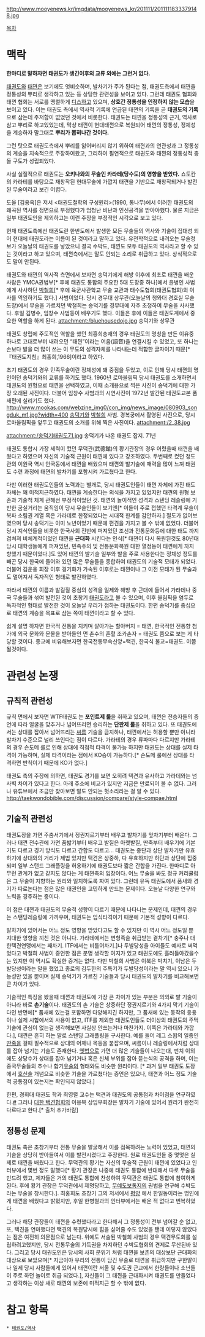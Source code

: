 http://www.mooyenews.kr/imgdata/mooyenews_kr/201111/2011111833379148.jpg

[[목차]]
= 맥락 =

'''한마디로 말하자면 태권도가 생긴이후의 교류 외에는 그런거 없다.'''

[[태권도]]와 [[태껸]]은 보기에도 엇비슷하며, 발차기가 주가 된다는 점, 태권도측에서 태껸을 정통성의 뿌리로 생각하고 있는 등 상당한 관련성을 보이고 있다. 그런데 태권도 협회와 태껸 협회는 서로를 맹렬하게 [[디스]]하고 있으며, '''상호간 정통성을 인정하지 않는 모습'''을 보이고 있다. 이는 태권도 측에서 역사적 기록에 언급된 태껸의 기록을 곧 '''태권도의 기록'''으로 삼는데 주저함이 없었던 것에서 비롯한다. 태권도는 태껸을 정통성의 근거, 역사로 삼고 뿌리로 하고있었는데, 막상 태껸이 현대태껸으로 복원되어 태껸의 정통성, 정체성을 계승하자 말그대로 '''뿌리가 뽑혀나간 것이다.''' 

그런 탓으로 태권도측에서 뿌리를 잃어버리지 않기 위하여 태껸과의 연관성과 그 정통성의 계승을 지속적으로 주장하여왔고, 그리하여 필연적으로 태권도와 태껸의 정통성적 충돌 구도가 성립되었다.

사실 실질적으로 태권도는 '''오키나와의 무술인 카라테(당수도)의 영향을 받았다.''' 쇼토칸의 카라테를 바탕으로 재창작된 현대무술에 가깝지 태껸을 기반으로 재창작되거나 발전된 무술이라고 보긴 어렵다.

도올 [김용옥]은 저서 <태권도철학의 구성원리>(1990, 통나무)에서 이러한 태권도의 왜곡된 역사를 정면으로 부정했다가 엄청난 비난과 인신공격을 받아야했다. 물론 지금은 일부 태권도인을 제외하고는 이런 주장을 부정적인 시각으로 보고 있다. 

현재 태권도측에선 태권도란 한반도에서 발생한 모든 무술들의 역사와 기술이 집대성 되어 현대에 태권도라는 이름이 된 것이라고 말하고 있다. 유전학적으로 내려오는 무술정보가 오늘날의 태권도를 낳았으니 결국 수박도, 태껸도 모두 태권도의 역사라고 할 수 있는 것이라고 하고 있으며, 태껸측에서는 말도 안되는 소리로 취급하고 있다. 상식적으로도 말이 안된다. 

태권도와 태껸의 역사적 측면에서 보자면 송덕기에게 해방 이후에 최초로 태껸을 배운 사람은 YMCA권법부[* 후에 태권도 통합의 주요한 5대 도장중 하나]에서 윤병인 사범에게 사사하던 [[박철희]][* 후에 육군사관학교 무술 교관과 태수도협회(태권도협회)의 이사를 역임하기도 했다.] 사범이었다. 당시 경무대 상무관(오늘날의 청와대 경호실 무술도장)에서 무술을 가르치던 박철희는 송덕기를 경무대에 자주 초청하여 무술을 사사했다.  후일 김병수, 임창수 사범등이 배우기도 했다. 이들은 후에 이들은 태권도계에서 중요한 역할을 하게 된다.
attachment:/bluehousedojo.jpg
송덕기와 상무관

태권도 창립에 주도적인 역할을 했던 최홍희총재의 경우 태권도의 명칭을 만든 이유중 하나로 고대로부터 내려오던 “태껸”이라는 어음(語音)을 연결시킬 수 있었고, 또 하나는 손보다 발을 더 많이 쓰는 이 무도의 성격자체를 나타내는데 적합한 글자이기 때문[* 『태권도지침』최홍희,1966]이라고 하였다.

초기 태권도의 경우 민족무술이란 정체성에 꽤 중점을 두었고, 이로 인해 당시 태껸의 명인이던 송덕기와의 교류를 하기도 했다. 1960년 로마올림픽 당시 태권도를 소개하면서 태권도의 원형으로 태껸을 선택하였고, 이때 소개용으로 찍은 사진이 송덕기에 대한 가장 오래된 사진이다. 더불어 임창수 사범과의 시연사진이 1972년 발간된 태권도교본 품새편에 실리기도 했다.
http://www.mookas.com/webzine_img0/con_img/news_image/080903_songduk_m1.jpg?width=400
[[송덕기]]와 [[박철희]] 사범. 경복궁에서 촬영된 사진으로, 당시 로마올림픽을 앞두고 태권도의 소개를 위해 찍은 사진이다.
attachment:/2_38.jpg


attachment:/송덕기태권도71.jpg
송덕기가 나온 태권도 잡지. 71년


태권도 통합시 가장 세력이 컸던 무덕관(武德館)의 황기관장의 경우 어렸을때 태껸을 배웠다고 하였으며 자신의 기술적 근원이 태껸에 있다고 강조하였다. 두번째로 컸던 청도관의 이원국 역시 안국동에서 태껸을 배웠으며 태껸의 발기술에 매력을 많이 느껴 태권도 수련 과정에 태껸의 발차기를 포함시켜 가르쳤다고 한다.

다만 이러한 태권도인들의 노력과는 별개로, 당시 태권도인들이 태껸 자체에 가진 태도 자체는 꽤 미적지근하였다. 태껸을 계승한다는 의식을 가지고 있었지만 태껸의 원형 보존과 기술척 체계 관해선 부정적이었던 것. 태껸의 놀이적인 성격과 스텐딩 레슬링에 기반한 굼실거리는 움직임이 당시 무술인들이 보기엔[* 이들이 주로 접했던 타격계 무술이 북파 소림권 계열 혹은 가라데로 한정되었다는 시대적 한계를 감안하자.] 절도가 없어보였으며 당시 송덕기는 이미 노년이었기 때문에 편견을 가지고 볼 수 밖에 없었다. 더불어 당시 지식인들을 비롯한 한국사회 전반에 퍼져있던 조선과 전통문화등에 대한 태도 까지 겹쳐져 비체계적이었던 태껸을 '''근대화''' 시킨다는 인식[* 태껸이 다시 복원된것도 80년대 당시 대학생들에게 퍼져있던, 민족주의 및 전통문화복원 대한 열정등이 태껸에게 까지 향했기 때문이었다.]도 있어 태껸의 발기술 일부와 발을 주로 사용한다는 정체성 정도를 빼곤 당시 한국에 들어와 있던 많은 무술들을 종합하여 태권도의 기술적 모태가 되었다.
더불어 김운용 회장 이후 경기화가 가속된 이후로는 태껸이나 그 이전 모태가 된 무술과도 멀어져서 독자적인 형태로 발전하였다.

따라서 태껸의 이름과 발길질 중심의 성격을 일제와 해방 후 근대에 들어서 가라데나 중국 무술들과 섞여 발전된 것이 초창기 [[태권도]]라고 볼 수 있으며, 이후 올림픽을 염두로 독자적인 형태로 발전한 것이 오늘날 우리가 접하는 태권도이다. 한편 송덕기를 중심으로 태껸의 계승을 목표로 삼는 쪽이 태껸이라고 할 수 있다.

쉽게 설명 하자면 한국적 전통을 지키며 살아가는 할아버지 = 태껸, 한국적인 전통향 첨가에 외국 문화와 문물을 받아들인 먼 촌수의 혼혈 조카손자 = 태권도 쯤으로 보는 게 타당할 것이다.
종교에 비유해보자면 한국전통무속신앙=택견, 한국식 불교=태권도. 이쯤 될것이다.
= 관련성 논쟁 =
== 규칙적 관련성 ==

규칙 면에서 보자면 WTF태권도 는 ''' 포인트제 룰'''을 취하고 있으며, 태껸은 전승자들의 증언에 따라 얼굴을 맞추거나 넘어뜨리면 승리하는 '''단판제 룰'''을 취하고 있다. 또 태권도에서는 상대를 잡아서 넘어뜨리는 [[씨름]] 기술을 금지하나, 태껸에서는 허용할 뿐만 아니라 발차기 수준으로 널리 쓰인다는 점이 다르다.
가라테의 경우 류파마다 다르지만 가라테의 경우 슨도메 룰로 인해 상대에 직접적 타격이 불가능 하지만 태권도는 상대를 실제 타격이 가능하며, 실제 타격이라는 점에서 KO승이 가능하다.[* 슨도메 룰에선 상대를 타격하면 반칙이기 때문에 KO가 없다.]

태권도 측의 주장에 의하면, 태권도 경기를 보면 오히려 택견과 유사하고 가라데와는 넘사벽 차이가 있다고 한다. 아래 주소에 비교가 있지만 지금은 만료되어 볼 수 없다. 그러나 유튜브에서 조금만 찾아보면 말도 안되는 헛소리라는 걸 알 수 있다.
http://taekwondobible.com/discussion/compare/style-compae.html 

== 기술적 관련성 ==

태권도장을 가면 주춤서기에서 정권지르기부터 배우고 발차기를 앞차기부터 배운다. 그러나 태껸 전수관에 가면 품밟기부터 배우고 발질은 아랫발질, 딴죽부터 배우기에 기본기도 다르고 경기 방식도 다르고 간합도 다르고...  태권도는 중단과 상단 발차기만 유효하기에 상대와의 거리가 제법 있지만 택견은 상중하, 다 유효하지만 하단과 상단에 집중되며 일부 스탠드 그래플링을 허용하기에 태권도보다 짧은 간합을 가진다. 한마디로 아무런 관계가 없고 같지도 않다는 게 태껸측의 입장이다. 어느 무술을 봐도 정규 커리큘럼은 그 무술이 지향하는 원리와 일치하도록 짜여 있다. 그런데 유독 태권도에서 품새와 경기가 따로논다는 점은 많은 태권인을 고민하게 만드는 문제이다. 오늘날 다양한 연구와 노력을 경주하는 중이다.

이 점은 태껸과 태권도의 무술적 성향이 다르기 때문에 나타나는 문제인데, 태껸의 경우는 스탠딩레슬링에 가까우며, 태권도는 입식타격이기 때문에 기본적 성향이 다르다.

발차기에 있어서는 어느 정도 영향을 받았다고도 할 수 있지만 이 역시 어느 정도일 뿐 지대한 영향을 끼친 것은 아니다. 가라데에서는 변형족술 취급받는 곁차기[* 충주나 대한택견연맹에서는 째차기. ITF에서는 비틀어차기.]나 두발당성을 아이들도 예사로 써먹었다고 박철희 사범이 증언한 점은 분명 생각할 여지가 있고 태권도에도 흘러들아갔을수는 있지만 이 역시도 확실한 증거는 없다. 다만 박철희 사범은 이북은 박치기, 이남은 두발당성이라는 말을 했었고 종로의 김두한의 주특기가 두발당성이라는 말 역시 있으니 가능성만 있을 뿐이며 실제 송덕기가 가르친 기술들과 당시 태권도의 발차기를 비교해보면 큰 차이가 있다.

기술적인 특징을 봤을때 태껸과 태권도에 가장 큰 차이가 있는 부분은 의외로 발 기술이 아니라 바로 '''손기술'''이다. 태권도의 손 기술은 상중하단 정권지르기와 4가지 막기 기술이 다인 반면에[* 품새에 있는걸 포함하면 다양해지긴 하지만, 그 품새에 있는 동작의 응용이나 실제 시합에서의 사용이 없고, ITF를 제외한 태권도인들도 더이상의 태권도의 주먹기술에 관심이 없는걸 생각해보면 사실상 안쓰는거나 마찬가지. 이쪽은 가라데와 가깝다.], 태껸은 흔히 하는 말로 스탠딩 그래플링을 구사한다. 예를 들어 레그 스윕의 일종인 [[딴죽]]을 걸때 필수적으로 상대의 어깨나 목등을 붙잡으며, 씨름이나 레슬링에서처럼 상대를 잡아 넘기는 기술도 존재한다. [[옛법]]으로 가면 더 많은 기술들이 나오는대, 펀치 이외에도 상당수가 상대를 잡아 넘기거나 혹은 신체 부위를 잡아 뜯는식의 공격을 하며, 이는 중국무술들의 추수나 합기[[유술]]의 형태와도 비슷한 원리이다. [* 과거 일부 태권도 도장에서 [[호신술]] 개념으로 비슷한 기술을 가르쳤다는 증언은 있으나, 태껸과 어느 정도 기술적 공통점이 있는지는 확인되지 않았다.]

한편, 경희대 태권도 학과 최영렬 교수는 택견과 태권도의 공통점과 차이점을 연구하였다.[http://tkdbible.com/korea/discussion/ttcom1-4.html #] 그러나 [[대한 택견협회]]의 이용복 상임부회장은 발차기 기술에 있어서 원리가 완전히 다르다고 한다.[* 출처 추가바람]

== 정통성 문제 ==
태권도 측은 초창기부터 전통 무술을 발굴해서 이를 접목하려는 노력이 있었고, 태껸의 기술을 상당히 받아들여서 이를 발전시켰다고 주장한다.
원로 태권도인들 중 몇몇은 실제로 태껸을 배웠다고 한다. 무덕관의 황기는 자신의 무술적 근원이 태껸에 있었다고 인터뷰에서 몇번 정도 말했다[* 황기 관장은 나중에 태권도 통합에 반대해서 따로 무술을 만드려 했고, 제자들은 거의 태권도 통합에 찬성하여 무덕관은 태권도 통합에 참여하게 된다. 후에 황기 관장은 무덕관에서 제명당하고, [[무예도보통지]]의 권법을 연구해 수박도라는 무술을 창시한다.]. 최홍희도 초창기 그의 저서에서 [[평양]] 에서 한일동이라는 명인에게 태껸을 배웠다고 밝혔지만, 후일 한병철과의 인터뷰에서는 배운 적 없다고 번복하였다.

그러나 해당 관장들이 태껸을 수련했다라고 한다해서 그 정통성이 전부 넘어갈 순 없고, 또, 택견을 연마했다면 택견의 복원당시에 힘을 싣어줄 수도 있었을 탠데 이렇지 않았다는 점은 여전히 의문점으로 남는다.  위에도 서술된 박철희 사범의 경우 택견무도회를 설립하려고했지만, 당시 전통무술의 기득권을 차지하던 수박도협회의 견제로 무산된바 있다. 그리고 당시 태권도인은 당시의 사회 분위기 처럼 태껸을 보존의 대상보단 근대화의 대상으로 보았으며[* 지금이야 우리의 전통이 담긴 무술로 태껸을 취급하지만 구한말이나 일제 당시 사람들에게 있어서 태껸이란 서울 및 수도권 근교에서 한량들이나 소년들이 주로 하던 놀이로 취급 되었다.], 자신들이 그 태껸을 근대화시켜 태권도를 만들었다고 생각하는 이상 새로 태껸의 보존에 미적지근 할 수 밖에 없다.

= 참고 항목 = 

 * [[태권도/역사]]

